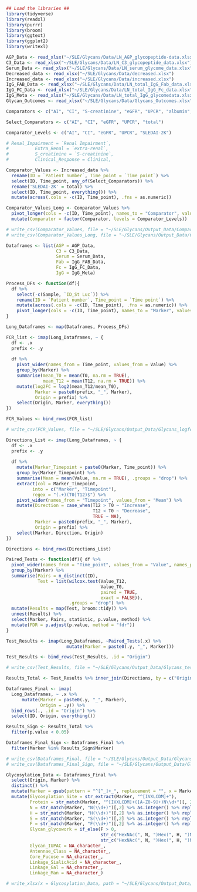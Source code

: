 ```r

## Load the libraries ##
library(tidyverse)
library(readxl)
library(purrr)
library(broom)
library(ggtext)
library(ggplot2)
library(writexl)

```

```r

AGP_Data <- read_xlsx("~/SLE/Glycans/Data/LN_AGP_glycopeptide-data.xlsx")
C3_Data <- read_xlsx("~/SLE/Glycans/Data/LN_C3_glycopeptide_data.xlsx")
Serum_Data <- read_xlsx("~/SLE/Glycans/Data/LN_serum_glycome_data.xlsx")
Decreased_data <- read_xlsx("~/SLE/Glycans/Data/decreased.xlsx")
Increased_data <- read_xlsx("~/SLE/Glycans/Data/increased.xlsx")
IgG_FAB_Data <- read_xlsx("~/SLE/Glycans/Data/LN_total_IgG_Fab_data.xlsx")
IgG_FC_Data <- read_xlsx("~/SLE/Glycans/Data/LN_total_IgG_Fc_data.xlsx")
IgG_Meta <- read_xlsx("~/SLE/Glycans/Data/LN_total_IgG_glycomedata.xlsx")
Glycan_Outcomes <- read_xlsx("~/SLE/Glycans/Data/Glycans_Outcomes.xlsx")

```

```r

Comparators <- c("AI", "CI", "S-creatinine", "eGFR", "UPCR", "albumin", "total", "extra-renal", "Renal Impairment", "Clinical")

Select_Comparators <- c("AI", "CI", "eGFR", "UPCR", "total")

Comparator_Levels <- c("AI", "CI", "eGFR", "UPCR", "SLEDAI-2K")

# Renal_Impairment = `Renal Impairment`,
#          Extra_Renal = `extra-renal`,
#          S_creatinine = `S-creatinine`, 
#          Clinical_Response = Clinical, 

Comparator_Values <- Increased_data %>%
  rename(ID = `Patient number`, Time_point = `Time point`) %>%
  select(ID, Time_point, any_of(Select_Comparators)) %>%
  rename('SLEDAI-2K' = total) %>%
  select(ID, Time_point, everything()) %>%
  mutate(across(.cols = -c(ID, Time_point), .fns = as.numeric))

Comparator_Values_Long <- Comparator_Values %>% 
  pivot_longer(cols = -c(ID, Time_point), names_to = "Comparator", values_to = "Value") %>% 
  mutate(Comparator = factor(Comparator, levels = Comparator_Levels))

# write_csv(Comparator_Values, file = "~/SLE/Glycans/Output_Data/Comparator_values.csv")
# write_csv(Comparator_Values_Long, file = "~/SLE/Glycans/Output_Data/Comparator_values_long.csv")

```

```r

Dataframes <- list(AGP = AGP_Data, 
                   C3 = C3_Data, 
                   Serum = Serum_Data,
                   Fab = IgG_FAB_Data, 
                   Fc = IgG_FC_Data, 
                   IgG = IgG_Meta)

Process_DFs <- function(df){
  df %>% 
    select(-c(Sample, `ID_St Luc`)) %>% 
    rename(ID = `Patient number`, Time_point = `Time point`) %>% 
    mutate(across(.cols = -c(ID, Time_point), .fns = as.numeric)) %>% 
    pivot_longer(cols = -c(ID, Time_point), names_to = "Marker", values_to  = "Value")
}

Long_Dataframes <- map(Dataframes, Process_DFs)

```

```r

FCR_list <- imap(Long_Dataframes, ~ {
  df <- .x
  prefix <- .y
  
  df %>% 
    pivot_wider(names_from = Time_point, values_from = Value) %>% 
    group_by(Marker) %>% 
    summarise(mean_T0 = mean(T0, na.rm = TRUE), 
              mean_T12 = mean(T12, na.rm = TRUE)) %>%  
    mutate(log2FC = log2(mean_T12/mean_T0), 
           Marker = paste0(prefix, "_", Marker),
           Origin = prefix) %>% 
    select(Origin, Marker, everything())
})

FCR_Values <- bind_rows(FCR_list)

# write_csv(FCR_Values, file = "~/SLE/Glycans/Output_Data/Glycans_logfc.csv")

```

```r

Directions_List <- imap(Long_Dataframes, ~ {
  df <- .x
  prefix <- .y
  
  df %>% 
    mutate(Marker_Timepoint = paste0(Marker, Time_point)) %>%
    group_by(Marker_Timepoint) %>%
    summarise(Mean = mean(Value, na.rm = TRUE), .groups = "drop") %>%
    extract(col = Marker_Timepoint, 
          into = c("Marker", "Timepoint"), 
          regex = "(.+)(T0|T12)$") %>% 
    pivot_wider(names_from = "Timepoint", values_from = "Mean") %>% 
    mutate(Direction = case_when(T12 > T0 ~ "Increase", 
                                 T12 < T0 ~ "Decrease", 
                                 TRUE ~ NA), 
           Marker = paste0(prefix, "_", Marker),
           Origin = prefix) %>% 
    select(Marker, Direction, Origin)
})

Directions <- bind_rows(Directions_List)

```

```r

Paired_Tests <- function(df){ df %>% 
  pivot_wider(names_from = "Time_point", values_from = "Value", names_prefix = "Value_") %>% 
  group_by(Marker) %>% 
  summarise(Pairs = n_distinct(ID),
            Test = list(wilcox.test(Value_T12, 
                                    Value_T0, 
                                    paired = TRUE, 
                                    exact = FALSE)), 
                        .groups = "drop") %>% 
  mutate(Results = map(Test, broom::tidy)) %>% 
  unnest(Results) %>% 
  select(Marker, Pairs, statistic, p.value, method) %>% 
  mutate(FDR = p.adjust(p.value, method = "fdr"))
}

Test_Results <- imap(Long_Dataframes, ~Paired_Tests(.x) %>% 
                       mutate(Marker = paste0(.y, "_", Marker)))

Test_Results <- bind_rows(Test_Results, .id = "Origin")

# write_csv(Test_Results, file = "~/SLE/Glycans/Output_Data/Glycans_test_results.csv")

```

```r
Results_Total <- Test_Results %>% inner_join(Directions, by = c("Origin", "Marker"))

Dataframes_Final <- imap(
  Long_Dataframes, ~ .x %>% 
      mutate(Marker = paste0(.y, "_", Marker), 
             Origin = .y)) %>% 
  bind_rows(., .id = "Origin") %>% 
  select(ID, Origin, everything())

Results_Sign <- Results_Total %>% 
  filter(p.value < 0.05)

Dataframes_Final_Sign <- Dataframes_Final %>% 
  filter(Marker %in% Results_Sign$Marker)

# write_csv(Dataframes_Final, file = "~/SLE/Glycans/Output_Data/Glycans_marker_data_total.csv")
# write_csv(Dataframes_Final_Sign, file = "~/SLE/Glycans/Output_Data/Glycans_marker_data_sign.csv")

```


```r

Glycosylation_Data <- Dataframes_Final %>% 
  select(Origin, Marker) %>% 
  distinct() %>% 
  mutate(Marker = gsub(pattern = "^[^_]+_", replacement = "", x = Marker)) %>% 
  mutate(Glycosylation_Site = str_extract(Marker, "^[IVXLCDM]+"),
         Protein = str_match(Marker, "^[IVXLCDM]+([A-Z0-9]+)N\\d+")[, 2],
         N = str_match(Marker, "N(\\d+)")[,2] %>% as.integer() %>% replace_na(., 0L),
         H = str_match(Marker, "H(\\d+)")[,2] %>% as.integer() %>% replace_na(., 0L),
         S = str_match(Marker, "S(\\d+)")[,2] %>% as.integer() %>% replace_na(., 0L),
         F = str_match(Marker, "F(\\d+)")[,2] %>% as.integer() %>% replace_na(., 0L), 
         Glycan_glycowork = if_else(F > 0,
                                    str_c("HexNAc(", N, ")Hex(", H, ")NeuAc(", S, ")Fuc(", F, ")"),
                                    str_c("HexNAc(", N, ")Hex(", H, ")NeuAc(", S, ")")), 
         Glycan_IUPAC = NA_character_,
         Antennae_Class = NA_character_,  
         Core_Fucose = NA_character_,
         Linkage_SialicAcid = NA_character_,
         Linkage_Gal = NA_character_,  
         Linkage_Man = NA_character_)

# write_xlsx(x = Glycosylation_Data, path = "~/SLE/Glycans/Output_Data/Glycosylation_Data.xlsx")

```